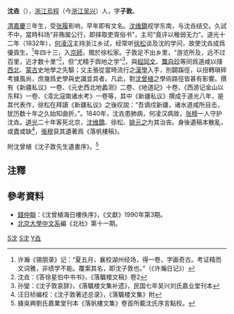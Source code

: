 '''沈垚'''（{{bd|1798年||1840年|catIdx=S,沈}}），[[浙江|浙江]][[烏程|烏程]]（今[[浙江|浙江]][[吴兴|吴兴]]）人，字'''子敦'''。

[[清|清]][[嘉慶|嘉慶]]三年生，受[[张履|张履]]影响，早年即有文名。[[沈维鐈|沈维鐈]]视学东南，与沈垚结交。久試不中，當時科场“非贿属公行，即择取吏胥俗书”，主司“竟评以稚弱无力”。道光十二年（1832年），[[何凌汉|何凌汉]]主持浙江乡试，经常听[[徐松|徐松]]谈及沈的学问，故使沈垚成爲優貢生。<ref>许瀚《锡朋录》记：“夏五月，襄校湖州经场，得一卷，字画奇古。考证精而文词雅，非绩学不能。覆案其名，即沈子敦也。”（《许瀚日记》）</ref>年四十三，入[[京師|京師]]，館於徐松家。子敦足不出乡里，“游览所及，远不过百里，近才数十里”<ref>沈垚：《答徐星伯中书书》，《落颿楼文稿》卷2</ref>，但“尤精于舆地之学”<ref>孙燮：《沈子敦哀辞》，《落颿楼文集补遗》，民国七年吴兴刘氏嘉业堂刊本</ref>，與[[程同文|程同文]]、[[龔自珍|龔自珍]]等同爲道咸以降[[西北|西北]]、[[蒙古|蒙古]]史地學之先驅；又主張從當時流行之[[漢學|漢學]]入手，別闢蹊徑，以扭轉瑣碎考據風尚，庶幾爲史學與史識並具者。凡此，對[[沈曾植|沈曾植]]之學術路徑皆甚有影響。撰有《新疆私议》一卷、《元史西北地蠡测》二卷、《地道記》十卷、《西游记金山以东释》一卷、《漳北滱南诸水考》一卷等，其中《新疆私议》撰成于道光八年，是其代表作，徐松在拜讀《新疆私议》之後叹說：“吾谪戍新疆，诸水道咸所目击，犹历数十年之久始知曲折。”。1840年，沈垚患肺病，何凌汉病故，[[张穆|张穆]]一人守护沈垚。[[道光|道光]]二十年客死北京，[[沈维鐈|沈维鐈]]、徐松、[[姚元之|姚元之]]为其治丧。身後遺稿本散亂，或蠹或缺<ref>汪日桢编校：《沈子敦著述总录》，《落颿楼文集》附</ref>，[[張穆|張穆]]裒其遺著爲《落帆樓稿》。

附沈曾植《沈子敦先生遺書序》。<ref>據吳興劉氏嘉業堂刊本《落帆樓文集》卷首所載沈氏序言點校。</ref>

{{quote|width=500px
|'''沈子敦先生遺書序'''<br />
''嘉興 沈曾植''<br />
余方童丱，在塾時，則聞吾先兄爲言先司空公（沈維鐈，沈曾植祖父）視學東南大省，襄校者多砥行績學之儒，因舉所知陳扶雅（善）、沈子敦（垚）、王亮生（鎏）三先生相告。扶雅與先司空嘉慶辛酉同鄉舉，歲相若，爲老友。亮生、子敦先生則輩行差後，先司空折節爲忘年交者也。而子敦先生又爲吾父水部公（沈宗涵）授經師，晚景獨窮，故司空公遇之彌厚。道光庚子，子敦先生應京兆試，落第後病，十一月卒於京師。司空公既與姚伯昂（元之）、徐星伯（松）兩先生經理其喪，歸其遺書稿於南中，嗣後遂絕無消息。《落颿樓文稿》四卷，刻於楊氏《連筠簃叢書》中，故老傳言，蓋學海一滴耳。<br />
道光之季，文場戾契，頗有幽歧，其還往常集於津要之途，巧宦專之。而公卿大夫方直者，舉子謹厚步趨守繩墨者，士以學問自負者，恆聞風而逆加擯棄，其名士而擅議論者，尤干時忌。張石洲（穆）、張亨甫（際亮）之流，困躓當時，士林所共記也。先生博學傾諸公，譏切時病，洞見癥結，其不遇豈足異哉。先生與吾族蓮溪觀察（沈廉）爲摯友，吾水部公七試不第，蓮溪嘗深矉歎息，論其當世之故如此。蓋至咸豐戊午而後，兹風乃殄，而後單門孤進，遺經獨抱者，始得稍霑稽古之榮。（案：據《清史稿·藝文志》，咸豐八年戊午，柏葰科場案發，掀起大獄，“北闈積習爲之一變”。）至於同光之際，（案：錢仲聯輯本此下有“二三場重於頭場”一句。）則吳縣（潘祖蔭）、常熟（翁同龢）、南皮（張之洞）、順德（李文田）迭主文衡，重經史古學，幾幾復返乾、嘉之舊。後世讀先生與友書語，殆且不知其何指，孰知夫六十年前，舉場沉晦如此哉！<br />
先生學博而思精，其所究心，於地理圖志，西北方域，意且通康乾諸老先生東樵（胡渭）、東潛（趙一清）、休寧（戴震）、嘉定（錢大昕）之所未通；若《魏書地形志注》、《水經注地名釋》、《元史西北地蠡測》、《元和郡縣志補圖》，所自撰述者，蓋皆以決曠代之積疑，甄史家之絕學。使其書成，固當軼出於石洲（張穆）、默深（魏源）、願船（何秋濤）以上。天厄其運，又蘄之年，并其爲姚（元之）、徐（松）諸君代撰之書而亡之，惜哉！<br />
余嘗太息道光間爲地理學者，程春廬（同文）大理，顯宦而書不傳，先生寒士而書不傳，以爲萟林遺憾。及今得讀此編，則猶幸先生遺稿，得汪謝成（曰楨）先生爲整比之，其著述總錄一篇，微顯闡幽，用心良爲至到，而次第殘稾，有倫有脊，使讀者不得其全文而已知全文義例之辜較，蓋文集也而遺書具焉。又數十年而翰怡大卿（劉承幹，此書收入劉氏所刊《吳興叢書》）得而刻之。然則先生身不顯於當時，而集顯於後，雖書闕有間，比於大理，猶多幸已。戊午花朝嘉興沈曾植。
}}

==注釋==
{{reflist|2}}
==參考資料==
*[[錢仲聯|錢仲聯]]：《沈曾植海日樓佚序》，《文獻》1990年第3期。
*[[北京大學|北京大學]][[中文系|中文系]]編《北社》第十一期。

[[Category:清朝儒學學者|S沈]]
[[Category:湖州人|S沈]]
[[Category:沈姓|Y垚]]